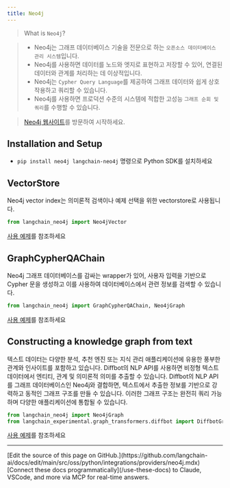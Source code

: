 ```yaml
---
title: Neo4j
---
```


>What is `Neo4j`?

>- Neo4j는 그래프 데이터베이스 기술을 전문으로 하는 `오픈소스 데이터베이스 관리 시스템`입니다.
>- Neo4j를 사용하면 데이터를 노드와 엣지로 표현하고 저장할 수 있어, 연결된 데이터와 관계를 처리하는 데 이상적입니다.
>- Neo4j는 `Cypher Query Language`를 제공하여 그래프 데이터와 쉽게 상호작용하고 쿼리할 수 있습니다.
>- Neo4j를 사용하면 프로덕션 수준의 시스템에 적합한 고성능 `그래프 순회 및 쿼리`를 수행할 수 있습니다.

>[Neo4j 웹사이트](https://neo4j.com/)를 방문하여 시작하세요.

## Installation and Setup

- `pip install neo4j langchain-neo4j` 명령으로 Python SDK를 설치하세요


## VectorStore

Neo4j vector index는 의미론적 검색이나 예제 선택을 위한 vectorstore로 사용됩니다.

```python
from langchain_neo4j import Neo4jVector
```

[사용 예제](/oss/python/integrations/vectorstores/neo4jvector)를 참조하세요

## GraphCypherQAChain

Neo4j 그래프 데이터베이스를 감싸는 wrapper가 있어, 사용자 입력을 기반으로 Cypher 문을 생성하고
이를 사용하여 데이터베이스에서 관련 정보를 검색할 수 있습니다.

```python
from langchain_neo4j import GraphCypherQAChain, Neo4jGraph
```

[사용 예제](/oss/python/integrations/graphs/neo4j_cypher)를 참조하세요

## Constructing a knowledge graph from text

텍스트 데이터는 다양한 분석, 추천 엔진 또는 지식 관리 애플리케이션에 유용한 풍부한 관계와 인사이트를 포함하고 있습니다.
Diffbot의 NLP API를 사용하면 비정형 텍스트 데이터에서 엔티티, 관계 및 의미론적 의미를 추출할 수 있습니다.
Diffbot의 NLP API를 그래프 데이터베이스인 Neo4j와 결합하면, 텍스트에서 추출한 정보를 기반으로 강력하고 동적인 그래프 구조를 만들 수 있습니다.
이러한 그래프 구조는 완전히 쿼리 가능하며 다양한 애플리케이션에 통합될 수 있습니다.

```python
from langchain_neo4j import Neo4jGraph
from langchain_experimental.graph_transformers.diffbot import DiffbotGraphTransformer
```

[사용 예제](/oss/python/integrations/graphs/diffbot)를 참조하세요

---

<Callout icon="pen-to-square" iconType="regular">
    [Edit the source of this page on GitHub.](https://github.com/langchain-ai/docs/edit/main/src/oss/python/integrations/providers/neo4j.mdx)
</Callout>
<Tip icon="terminal" iconType="regular">
    [Connect these docs programmatically](/use-these-docs) to Claude, VSCode, and more via MCP for    real-time answers.
</Tip>
